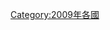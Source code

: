 {{Year by category
|m=2
|c=0
|d=0
|y=9
|cat=各国灾难
|sortkey=*
|parent=各年各国灾难
|subcat=2009年灾难
}}
[[Category:2009年各國|Category:2009年各國]]